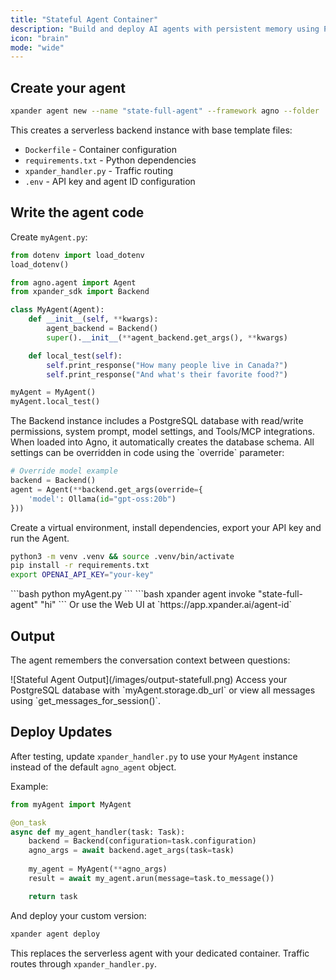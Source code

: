 ```yaml
---
title: "Stateful Agent Container"
description: "Build and deploy AI agents with persistent memory using PostgreSQL database for conversation context retention"
icon: "brain"
mode: "wide"
---
```


## Create your agent

```bash
xpander agent new --name "state-full-agent" --framework agno --folder .
```

This creates a serverless backend instance with base template files:
- `Dockerfile` - Container configuration
- `requirements.txt` - Python dependencies  
- `xpander_handler.py` - Traffic routing
- `.env` - API key and agent ID configuration

## Write the agent code

Create `myAgent.py`:

```python myAgent.py
from dotenv import load_dotenv
load_dotenv()

from agno.agent import Agent
from xpander_sdk import Backend

class MyAgent(Agent):
    def __init__(self, **kwargs):
        agent_backend = Backend()
        super().__init__(**agent_backend.get_args(), **kwargs)

    def local_test(self):
        self.print_response("How many people live in Canada?")
        self.print_response("And what's their favorite food?")

myAgent = MyAgent()
myAgent.local_test()
```

<Note>
The Backend instance includes a PostgreSQL database with read/write permissions, system prompt, model settings, and Tools/MCP integrations. When loaded into Agno, it automatically creates the database schema. All settings can be overridden in code using the `override` parameter:

```python
# Override model example
backend = Backend()
agent = Agent(**backend.get_args(override={
    'model': Ollama(id="gpt-oss:20b")
}))
```
</Note>

Create a virtual environment, install dependencies, export your API key and run the Agent.
<Steps>
<Step title="Setup environment">
```bash
python3 -m venv .venv && source .venv/bin/activate
pip install -r requirements.txt
export OPENAI_API_KEY="your-key"
```
</Step>

<Step title="Run locally">
```bash
python myAgent.py
```
</Step>

<Step title="Test serverless agent">
```bash
xpander agent invoke "state-full-agent" "hi"
```
Or use the Web UI at `https://app.xpander.ai/agent-id`
</Step>
</Steps>

## Output

The agent remembers the conversation context between questions:

<Frame>
![Stateful Agent Output](/images/output-statefull.png)
</Frame>

<Tip>
Access your PostgreSQL database with `myAgent.storage.db_url` or view all messages using `get_messages_for_session()`.
</Tip>

## Deploy Updates

After testing, update `xpander_handler.py` to use your `MyAgent` instance instead of the default `agno_agent` object.

Example:

```python xpander_handler.py
from myAgent import MyAgent

@on_task
async def my_agent_handler(task: Task):
    backend = Backend(configuration=task.configuration)
    agno_args = await backend.aget_args(task=task)
    
    my_agent = MyAgent(**agno_args)
    result = await my_agent.arun(message=task.to_message())

    return task
```

And deploy your custom version:

```bash
xpander agent deploy
```

This replaces the serverless agent with your dedicated container. Traffic routes through `xpander_handler.py`.